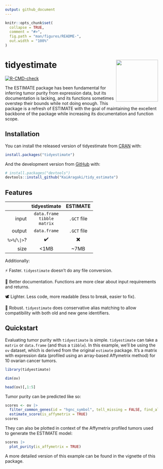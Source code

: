 ```yaml
---
output: github_document
---
```


<!-- README.md is generated from README.Rmd. Please edit that file -->

```r
knitr::opts_chunk$set(
  collapse = TRUE,
  comment = "#>",
  fig.path = "man/figures/README-",
  out.width = "100%"
)
```

# tidyestimate <img src='man/figures/logo.png' align="right" height="138" />

<!-- badges: start -->
[![R-CMD-check](https://github.com/KaiAragaki/tidyestimate/workflows/R-CMD-check/badge.svg)](https://github.com/KaiAragaki/tidyestimate/actions)
<!-- badges: end -->

The ESTIMATE package has been fundamental for inferring tumor purity from expression data, but its documentation is lacking, and its functions sometimes overstep their bounds while not doing enough. This package is a refresh of ESTIMATE with the goal of maintaining the excellent backbone of the package while increasing its documentation and function scope.

## Installation

You can install the released version of tidyestimate from [CRAN](https://CRAN.R-project.org) with:

``` r
install.packages("tidyestimate")
```

And the development version from [GitHub](https://github.com/) with:

``` r
# install.packages("devtools")
devtools::install_github("KaiAragaki/tidy_estimate")
```

## Features

|            |          tidyestimate|   ESTIMATE|
|-----------:|:--------------------:|:---------:|
|       input|`data.frame`<br />`tibble`<br />`matrix`|`.GCT` file|
|      output|          `data.frame`|`.GCT` file|
|`%>%`/`\|>`?|                    ✔️|         ✖️|
|        size|                  <1MB|        ~7MB|

Additionally:

⚡ Faster. `tidyestimate` doesn't do any file conversion.

📝 Better documentation. Functions are more clear about input requirements and returns.

🕊️ Lighter. Less code, more readable (less to break, easier to fix).

💪 Robust. `tidyestimate` does conservative alias matching to allow compatibility with both old and new gene identifiers.




## Quickstart

Evaluating tumor purity with `tidyestimate` is simple. `tidyestimate` can take a `matrix` or `data.frame` (and thus a `tibble`). In this example, we'll be using the `ov` dataset, which is derived from the original `estimate` package. It's a matrix with expression data (profiled using an array-based Affymetrix method) for 10 ovarian cancer tumors.

```r
library(tidyestimate)
```

```r
dim(ov)
```

```r
head(ov)[,1:5]
```

Tumor purity can be predicted like so:

```r
scores <- ov |> 
  filter_common_genes(id = "hgnc_symbol", tell_missing = FALSE, find_alias = TRUE) |> 
  estimate_score(is_affymetrix = TRUE)
scores
```

They can also be plotted in context of the Affymetrix profiled tumors used to generate the ESTIMATE model:

```r
scores |> 
  plot_purity(is_affymetrix = TRUE)
```
A more detailed version of this example can be found in the vignette of this package.

